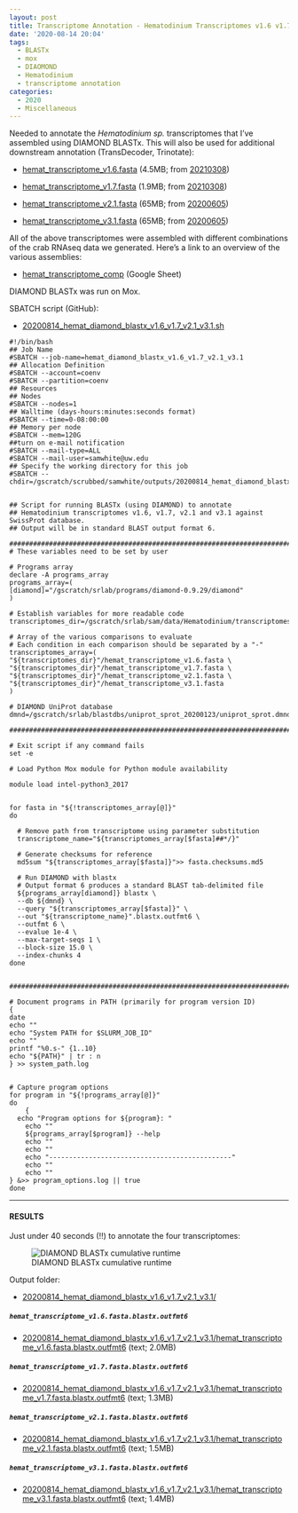 ```yaml
---
layout: post
title: Transcriptome Annotation - Hematodinium Transcriptomes v1.6 v1.7 v2.1 v3.1 with DIAMOND BLASTx on Mox
date: '2020-08-14 20:04'
tags:
  - BLASTx
  - mox
  - DIAOMOND
  - Hematodinium
  - transcriptome annotation
categories:
  - 2020
  - Miscellaneous
---
```

Needed to annotate the _Hematodinium sp._ transcriptomes that I've assembled using DIAMOND BLASTx. This will also be used for additional downstream annotation (TransDecoder, Trinotate):

- [hemat_transcriptome_v1.6.fasta](https://gannet.fish.washington.edu/Atumefaciens/20210308_hemat_trinity_v1.6_v1.7/hemat_transcriptome_v1.6.fasta_trinity_out_dir/hemat_transcriptome_v1.6.fasta) (4.5MB; from [20210308](https://robertslab.github.io/sams-notebook/2021/03/08/Transcriptome-Assembly-Hematodinium-Transcriptomes-v1.6-and-v1.7-with-Trinity-on-Mox.html))

- [hemat_transcriptome_v1.7.fasta](https://gannet.fish.washington.edu/Atumefaciens/20210308_hemat_trinity_v1.6_v1.7/hemat_transcriptome_v1.7.fasta_trinity_out_dir/hemat_transcriptome_v1.7.fasta) (1.9MB; from [20210308](https://robertslab.github.io/sams-notebook/2021/03/08/Transcriptome-Assembly-Hematodinium-Transcriptomes-v1.6-and-v1.7-with-Trinity-on-Mox.html))

- [hemat_transcriptome_v2.1.fasta](https://gannet.fish.washington.edu/Atumefaciens/20200605_cbai_v2.0_v3.0_megan_seq_extractions/hemat_transcriptome_v2.1.fasta) (65MB; from [20200605](https://robertslab.github.io/sams-notebook/2020/06/05/Sequence-Extractions-C.bairdi-Transcriptomes-v2.0-and-v3.0-Excluding-Alveolata-with-MEGAN6-on-Swoose.html))

- [hemat_transcriptome_v3.1.fasta](https://gannet.fish.washington.edu/Atumefaciens/20200605_cbai_v2.0_v3.0_megan_seq_extractions/hemat_transcriptome_v3.1.fasta) (65MB; from [20200605](https://robertslab.github.io/sams-notebook/2020/06/05/Sequence-Extractions-C.bairdi-Transcriptomes-v2.0-and-v3.0-Excluding-Alveolata-with-MEGAN6-on-Swoose.html))

All of the above transcriptomes were assembled with different combinations of the crab RNAseq data we generated. Here's a link to an overview of the various assemblies:

- [hemat_transcriptome_comp](https://docs.google.com/spreadsheets/d/1A81cFdFw5Mlks5DWMmq0-8eVqyTXqmoCsHNWs95N_p4/edit?usp=sharing) (Google Sheet)

DIAMOND BLASTx was run on Mox.


SBATCH script (GitHub):

- [20200814_hemat_diamond_blastx_v1.6_v1.7_v2.1_v3.1.sh](https://github.com/RobertsLab/sams-notebook/blob/master/sbatch_scripts/20200814_hemat_diamond_blastx_v1.6_v1.7_v2.1_v3.1.sh)

```shell
#!/bin/bash
## Job Name
#SBATCH --job-name=hemat_diamond_blastx_v1.6_v1.7_v2.1_v3.1
## Allocation Definition
#SBATCH --account=coenv
#SBATCH --partition=coenv
## Resources
## Nodes
#SBATCH --nodes=1
## Walltime (days-hours:minutes:seconds format)
#SBATCH --time=0-08:00:00
## Memory per node
#SBATCH --mem=120G
##turn on e-mail notification
#SBATCH --mail-type=ALL
#SBATCH --mail-user=samwhite@uw.edu
## Specify the working directory for this job
#SBATCH --chdir=/gscratch/scrubbed/samwhite/outputs/20200814_hemat_diamond_blastx_v1.6_v1.7_v2.1_v3.1


## Script for running BLASTx (using DIAMOND) to annotate
## Hematodinium transcriptomes v1.6, v1.7, v2.1 and v3.1 against SwissProt database.
## Output will be in standard BLAST output format 6.

###################################################################################
# These variables need to be set by user

# Programs array
declare -A programs_array
programs_array=(
[diamond]="/gscratch/srlab/programs/diamond-0.9.29/diamond"
)

# Establish variables for more readable code
transcriptomes_dir=/gscratch/srlab/sam/data/Hematodinium/transcriptomes

# Array of the various comparisons to evaluate
# Each condition in each comparison should be separated by a "-"
transcriptomes_array=(
"${transcriptomes_dir}"/hemat_transcriptome_v1.6.fasta \
"${transcriptomes_dir}"/hemat_transcriptome_v1.7.fasta \
"${transcriptomes_dir}"/hemat_transcriptome_v2.1.fasta \
"${transcriptomes_dir}"/hemat_transcriptome_v3.1.fasta
)

# DIAMOND UniProt database
dmnd=/gscratch/srlab/blastdbs/uniprot_sprot_20200123/uniprot_sprot.dmnd

###################################################################################

# Exit script if any command fails
set -e

# Load Python Mox module for Python module availability

module load intel-python3_2017


for fasta in "${!transcriptomes_array[@]}"
do

  # Remove path from transcriptome using parameter substitution
  transcriptome_name="${transcriptomes_array[$fasta]##*/}"

  # Generate checksums for reference
  md5sum "${transcriptomes_array[$fasta]}">> fasta.checksums.md5

  # Run DIAMOND with blastx
  # Output format 6 produces a standard BLAST tab-delimited file
  ${programs_array[diamond]} blastx \
  --db ${dmnd} \
  --query "${transcriptomes_array[$fasta]}" \
  --out "${transcriptome_name}".blastx.outfmt6 \
  --outfmt 6 \
  --evalue 1e-4 \
  --max-target-seqs 1 \
  --block-size 15.0 \
  --index-chunks 4
done


###################################################################################

# Document programs in PATH (primarily for program version ID)
{
date
echo ""
echo "System PATH for $SLURM_JOB_ID"
echo ""
printf "%0.s-" {1..10}
echo "${PATH}" | tr : n
} >> system_path.log


# Capture program options
for program in "${!programs_array[@]}"
do
	{
  echo "Program options for ${program}: "
	echo ""
	${programs_array[$program]} --help
	echo ""
	echo ""
	echo "----------------------------------------------"
	echo ""
	echo ""
} &>> program_options.log || true
done
```

---

#### RESULTS

Just under 40 seconds (!!) to annotate the four transcriptomes:

![DIAMOND BLASTx cumulative runtime](https://github.com/RobertsLab/sams-notebook/blob/master/images/screencaps/20200814_hemat_diamond_blastx_v1.6_v1.7_v2.1_v3.1_runtimes.png?raw=true)

Output folder:

- [20200814_hemat_diamond_blastx_v1.6_v1.7_v2.1_v3.1/](https://gannet.fish.washington.edu/Atumefaciens/20200814_hemat_diamond_blastx_v1.6_v1.7_v2.1_v3.1/)

##### `hemat_transcriptome_v1.6.fasta.blastx.outfmt6`

- [20200814_hemat_diamond_blastx_v1.6_v1.7_v2.1_v3.1/hemat_transcriptome_v1.6.fasta.blastx.outfmt6](https://gannet.fish.washington.edu/Atumefaciens/20200814_hemat_diamond_blastx_v1.6_v1.7_v2.1_v3.1/hemat_transcriptome_v1.6.fasta.blastx.outfmt6) (text; 2.0MB)

##### `hemat_transcriptome_v1.7.fasta.blastx.outfmt6`

- [20200814_hemat_diamond_blastx_v1.6_v1.7_v2.1_v3.1/hemat_transcriptome_v1.7.fasta.blastx.outfmt6](https://gannet.fish.washington.edu/Atumefaciens/20200814_hemat_diamond_blastx_v1.6_v1.7_v2.1_v3.1/hemat_transcriptome_v1.7.fasta.blastx.outfmt6) (text; 1.3MB)

##### `hemat_transcriptome_v2.1.fasta.blastx.outfmt6`

- [20200814_hemat_diamond_blastx_v1.6_v1.7_v2.1_v3.1/hemat_transcriptome_v2.1.fasta.blastx.outfmt6](https://gannet.fish.washington.edu/Atumefaciens/20200814_hemat_diamond_blastx_v1.6_v1.7_v2.1_v3.1/hemat_transcriptome_v2.1.fasta.blastx.outfmt6) (text; 1.5MB)


##### `hemat_transcriptome_v3.1.fasta.blastx.outfmt6`

- [20200814_hemat_diamond_blastx_v1.6_v1.7_v2.1_v3.1/hemat_transcriptome_v3.1.fasta.blastx.outfmt6](https://gannet.fish.washington.edu/Atumefaciens/20200814_hemat_diamond_blastx_v1.6_v1.7_v2.1_v3.1/hemat_transcriptome_v3.1.fasta.blastx.outfmt6) (text; 1.4MB)
